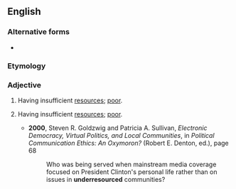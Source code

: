 ==English==

===Alternative forms===
* {{l|en|under-resourced}}

===Etymology===
{{prefix|under|resourced|lang=en}}

===Adjective===
{{en-adj}}
# {{lb|en|social science, public health}} Having insufficient [[resources]]; [[poor]].
# {{lb|en|politically correct}} Having insufficient [[resources]]; [[poor]].
#* '''2000''', Steven R. Goldzwig and Patricia A. Sullivan, ''Electronic Democracy, Virtual Politics, and Local Communities'', in ''Political Communication Ethics: An Oxymoron?'' (Robert E. Denton, ed.), page 68
#*: Who was being served when mainstream media coverage focused on President Clinton's personal life rather than on issues in '''underresourced''' communities?